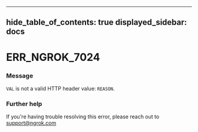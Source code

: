 

---
hide_table_of_contents: true
displayed_sidebar: docs
---


# ERR_NGROK_7024

### Message
`VAL` is not a valid HTTP header value: `REASON`.

<ErrorDetails error="err_ngrok_7024" />



### Further help
If you're having trouble resolving this error, please reach out to [support@ngrok.com](mailto:support@ngrok.com?subject=Help%20with%20ERR_NGROK_7024)

